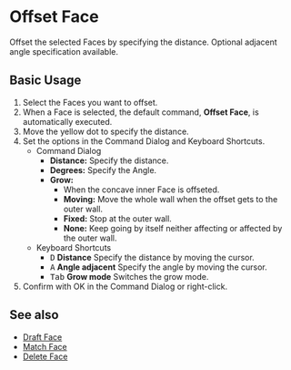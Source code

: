
# Offset Face

<Reference shortcut="Shift + O" command="Offset Face" button="" />

Offset the selected Faces by specifying the distance. Optional adjacent angle specification available.

## Basic Usage

1. Select the Faces you want to offset.
2. When a Face is selected, the default command, **Offset Face**, is automatically executed.
3. Move the yellow dot to specify the distance.
4. Set the options in the Command Dialog and Keyboard Shortcuts.
     - <Kst>Command Dialog</Kst>
          - **Distance:** Specify the distance.
          - **Degrees:** Specify the Angle.
          - **Grow:**
               - When the concave inner Face is offseted.
               - **Moving:** Move the whole wall when the offset gets to the outer wall.
               - **Fixed:** Stop at the outer wall.
               - **None:** Keep going by itself neither affecting or affected by the outer wall.
     - <Kst>Keyboard Shortcuts</Kst>
          - <kbd>D</kbd> **Distance** Specify the distance by moving the cursor.
          - <kbd>A</kbd> **Angle adjacent** Specify the angle by moving the cursor.
          - <kbd>Tab</kbd> **Grow mode** Switches the grow mode.
5. Confirm with OK in the Command Dialog or right-click.

<VideoPlayer fileName="offset-face"/>

## See also
- [Draft Face](./draft-face)
- [Match Face](./match-face)
- [Delete Face](./delete-face)